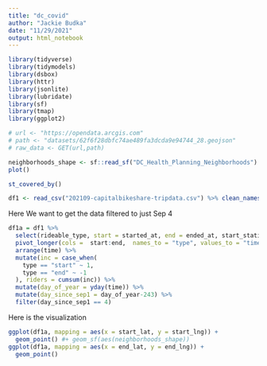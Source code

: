 ```yaml
---
title: "dc_covid"
author: "Jackie Budka"
date: "11/29/2021"
output: html_notebook
---
```




```r
library(tidyverse)
library(tidymodels)
library(dsbox)
library(httr)
library(jsonlite)
library(lubridate)
library(sf)
library(tmap)
library(ggplot2)
```

```r
# url <- "https://opendata.arcgis.com"
# path <- "datasets/62f6f28dbfc74ae489fa3dcda9e94744_28.geojson"
# raw_data <- GET(url,path)
```
```r
neighborhoods_shape <- sf::read_sf("DC_Health_Planning_Neighborhoods") %>%
plot() 
```


```r
st_covered_by()
```

```r
df1 <- read_csv("202109-capitalbikeshare-tripdata.csv") %>% clean_names()
```

Here We want to get the data filtered to just Sep 4
```r
df1a = df1 %>% 
  select(rideable_type, start = started_at, end = ended_at, start_station_name:end_lng) %>%
  pivot_longer(cols =  start:end,  names_to = "type", values_to = "time")%>%
  arrange(time) %>%
  mutate(inc = case_when(
    type == "start" ~ 1,
    type == "end" ~ -1
  ), riders = cumsum(inc)) %>%
  mutate(day_of_year = yday(time)) %>%
  mutate(day_since_sep1 = day_of_year-243) %>%
  filter(day_since_sep1 == 4)
```

Here is the visualization
```r
ggplot(df1a, mapping = aes(x = start_lat, y = start_lng)) +
  geom_point() #+ geom_sf(aes(neighborhoods_shape))
ggplot(df1a, mapping = aes(x = end_lat, y = end_lng)) +
  geom_point()
```
